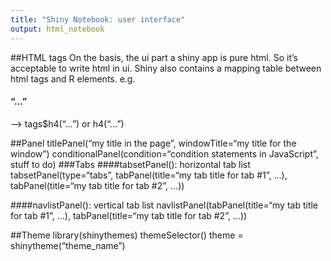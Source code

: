 ```yaml
---
title: "Shiny Notebook: user interface"
output: html_notebook
---
```


##HTML tags
On the basis, the ui part a shiny app is pure html. 
So it's acceptable to write html in ui.
Shiny also contains a mapping table between html tags and R elements.
e.g. <h4>"..."</h4> --> tags$h4("...") or h4("...")

##Panel
titlePanel("my title in the page", windowTitle="my title for the window")
conditionalPanel(condition="condition statements in JavaScript", stuff to do)
###Tabs
####tabsetPanel(): horizontal tab list
tabsetPanel(type="tabs", tabPanel(title="my tab title for tab #1", ...),
                         tabPanel(title="my tab title for tab #2", ...))

####navlistPanel(): vertical tab list
navlistPanel(tabPanel(title="my tab title for tab #1", ...),
             tabPanel(title="my tab title for tab #2", ...))

##Theme
library(shinythemes)
themeSelector()
theme = shinytheme("theme_name")